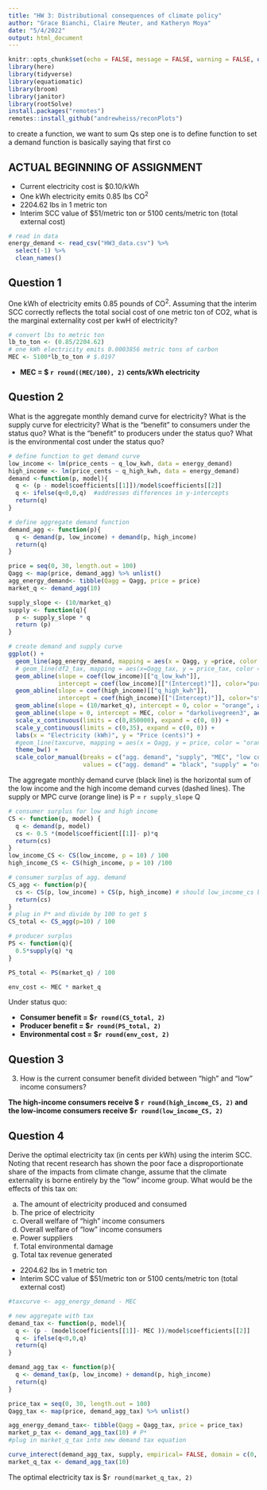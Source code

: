 ```yaml
---
title: "HW 3: Distributional consequences of climate policy"
author: "Grace Bianchi, Claire Meuter, and Katheryn Moya"
date: "5/4/2022"
output: html_document
---
```


```r
knitr::opts_chunk$set(echo = FALSE, message = FALSE, warning = FALSE, options(scipen=999))
library(here)
library(tidyverse)
library(equatiomatic)
library(broom)
library(janitor)
library(rootSolve)
install.packages("remotes")
remotes::install_github("andrewheiss/reconPlots")
```

to create a function, we want to sum Qs
step one is to define function to set a demand
function is basically saying that first co


## ACTUAL BEGINNING OF ASSIGNMENT
- Current electricity cost is $0.10/kWh
- One kWh electricity emits 0.85 lbs CO^2^
- 2204.62 lbs in 1 metric ton 
- Interim SCC value of $51/metric ton or 5100 cents/metric ton (total external cost)

```r
# read in data
energy_demand <- read_csv("HW3_data.csv") %>% 
  select(-1) %>% 
  clean_names()
```

## Question 1
One kWh of electricity emits 0.85 pounds of CO^2^. Assuming that the interim SCC correctly reflects the total social cost of one metric ton of CO2, what is the marginal externality cost per kwH of electricity?

```r
# convert lbs to metric ton
lb_to_ton <- (0.85/2204.62) 
# one kWh electricity emits 0.0003856 metric tons of carbon
MEC <- 5100*lb_to_ton # $.0197
``` 

- **MEC = $ `r round((MEC/100), 2)` cents/kWh electricity**

## Question 2

What is the aggregate monthly demand curve for electricity? What is the supply curve for electricity? What is the “benefit” to consumers under the status quo? What is the “benefit” to producers under the status quo? What is the environmental cost under the status quo?

```r
# define function to get demand curve
low_income <- lm(price_cents ~ q_low_kwh, data = energy_demand)
high_income <- lm(price_cents ~ q_high_kwh, data = energy_demand)
demand <-function(p, model){
  q <- (p - model$coefficients[[1]])/model$coefficients[[2]]
  q <- ifelse(q<0,0,q)  #addresses differences in y-intercepts
  return(q)
}

# define aggregate demand function
demand_agg <- function(p){
  q <- demand(p, low_income) + demand(p, high_income)
  return(q)
}

price = seq(0, 30, length.out = 100)
Qagg <- map(price, demand_agg) %>% unlist()
agg_energy_demand<- tibble(Qagg = Qagg, price = price)
market_q <- demand_agg(10)

supply_slope <- (10/market_q)
supply <- function(q){
  p <- supply_slope * q
  return (p)
}

```

```r
# create demand and supply curve
ggplot() +
  geom_line(agg_energy_demand, mapping = aes(x = Qagg, y =price, color = "agg. Demand")) +# Agg demand
  # geom_line(df2_tax, mapping = aes(x=Qagg_tax, y = price_tax, color = "taxed agg. demand")) + #taxed agg demand
  geom_abline(slope = coef(low_income)[["q_low_kwh"]], 
              intercept = coef(low_income)[["(Intercept)"]], color="purple", linetype="twodash") + # Low consumer demand
  geom_abline(slope = coef(high_income)[["q_high_kwh"]], 
              intercept = coef(high_income)[["(Intercept)"]], color="steelblue", linetype="twodash") + # High consumer demand
  geom_abline(slope = (10/market_q), intercept = 0, color = "orange", aes(value = "supply")) + # supply curve
  geom_abline(slope = 0, intercept = MEC, color = "darkolivegreen3", aes(value = "MEC")) + # MEC
  scale_x_continuous(limits = c(0,850000), expand = c(0, 0)) +
  scale_y_continuous(limits = c(0,35), expand = c(0, 0)) +
  labs(x = "Electricity (kWh)", y = "Price (cents)") +
  #geom_line(taxcurve, mapping = aes(x = Qagg, y = price, color = "orange"))+
  theme_bw() +
  scale_color_manual(breaks = c("agg. demand", "supply", "MEC", "low consumer demand", "high consumer demand"),
                     values = c("agg. demand" = "black", "supply" = "orange", "MEC" = "darkolivegreen3", "high consumer demand" = "steelblue", "low consumer demand" = "purple"))

```

The aggregate monthly demand curve (black line) is the horizontal sum of the low income and the high income demand curves (dashed lines). The supply or MPC curve (orange line) is P = `r supply_slope` Q


```r
# consumer surplus for low and high income
CS <- function(p, model) {
  q <- demand(p, model)
  cs <- 0.5 *(model$coefficient[[1]]- p)*q
  return(cs)
}
low_income_CS <- CS(low_income, p = 10) / 100
high_income_CS <- CS(high_income, p = 10) /100

# consumer surplus of agg. demand
CS_agg <- function(p){
  cs <- CS(p, low_income) + CS(p, high_income) # should low_income_cs be used here instead of initial demand
  return(cs)
}
# plug in P* and divide by 100 to get $
CS_total <- CS_agg(p=10) / 100

# producer surplus
PS <- function(q){
  0.5*supply(q) *q
}

PS_total <- PS(market_q) / 100

env_cost <- MEC * market_q

```


Under status quo:

- **Consumer benefit = $`r round(CS_total, 2)` **
- **Producer benefit = $`r round(PS_total, 2)` **
- **Environmental cost = $`r round(env_cost, 2)` **

## Question 3
3. How is the current consumer benefit divided between “high” and “low” income consumers?

**The high-income consumers receive $ `r round(high_income_CS, 2)` and the
low-income consumers receive $`r round(low_income_CS, 2)`**

## Question 4 
Derive the optimal electricity tax (in cents per kWh) using the interim SCC. Noting that recent research has shown the poor face a disproportionate share of the impacts from climate change, assume that the climate externality is borne entirely by the “low” income group. What would be the effects of this tax on:

(a) The amount of electricity produced and consumed
(b) The price of electricity
(c) Overall welfare of "high" income consumers
(d) Overall welfare of "low" income consumers
(e) Power suppliers
(f) Total environmental damage
(g) Total tax revenue generated


- 2204.62 lbs in 1 metric ton 
- Interim SCC value of $51/metric ton or 5100 cents/metric ton (total external cost)
```r
#taxcurve <- agg_energy_demand - MEC

# new aggregate with tax 
demand_tax <- function(p, model){
  q <- (p - (model$coefficients[[1]]- MEC ))/model$coefficients[[2]]
  q <- ifelse(q<0,0,q)
  return(q)
}

demand_agg_tax <- function(p){
  q <- demand_tax(p, low_income) + demand(p, high_income) 
  return(q)
}

price_tax = seq(0, 30, length.out = 100)
Qagg_tax <- map(price, demand_agg_tax) %>% unlist()

agg_energy_demand_tax<- tibble(Qagg = Qagg_tax, price = price_tax)
market_p_tax <- demand_agg_tax(10) # P*
#plug in market_q_tax into new demand tax equation

curve_interect(demand_agg_tax, supply, empirical= FALSE, domain = c(0, 600000))
market_q_tax <- demand_agg_tax(10)

```

The optimal electricity tax is $`r round(market_q_tax, 2)`

